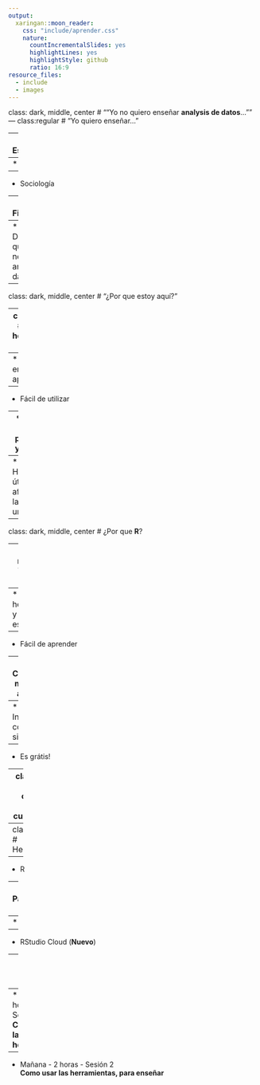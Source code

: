 ```yaml
---
output:
  xaringan::moon_reader:
    css: "include/aprender.css"
    nature:
      countIncrementalSlides: yes
      highlightLines: yes
      highlightStyle: github
      ratio: 16:9
resource_files:
  - include
  - images
---
```

class: dark, middle, center
# ""Yo no quiero enseñar **analysis de datos**...""
---
class:regular
# "Yo quiero enseñar..."

--
* Estadística

--
* Biología

--
* Sociología

--
* Finanzas

--
* Diciplina que necesita analizar datos

---
class: dark, middle, center
# "¿Por que estoy aquí?"

---
class:regular
# Necesita herramientas que...

--
* Fácil de empezar a aprender

--
* Fácil de utilizar

--
* Apoyan análisis pequeños y grandes

--
* Habilidades útiles afuera de la universidad

---
class: dark, middle, center
# ¿Por que **R**?

---
class: regular
# Ventajas de **R**

--
* Lenguaje hecho por, y para estadísticos

--
*  Fácil de aprender

--
*  Comunidad mundial, y amigable

--
*  Integración con otros sistemas

--
*  Es grátis!

---
class: dark, middle, center
# ¿Que cubriremos?

---
class: regular
# Herramientas

--
* R

--
* Paquetes de R

--
* RStudio

--
* RStudio Cloud (**Nuevo**)

---
class: regular
# Agenda

--
* Hoy - 2 horas - Sesión 1 <br>
**Como usar las herramientas**


--
* Mañana - 2 horas - Sesión 2 <br>
**Como usar las herramientas, para enseñar**

